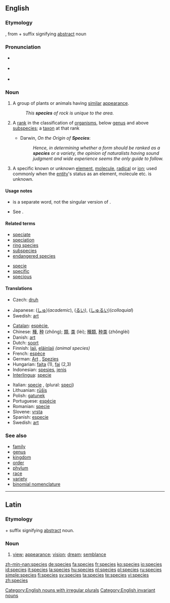 {{wikipedia}}
==English==

===Etymology===
{{L.}} {{term|species|lang=la||view; appearance; vision; dream; semblance}}, from {{term|specere|lang=la||to see}} + {{term|-ies|lang=la}} suffix signifying [[abstract]] noun

===Pronunciation===
*{{a|RP}} {{IPA|/ˈspiːʃiːz/}}
*{{a|US}} {{IPA|/ˈspiːsiːz/ or /ˈspiːʃiːz/}}
*{{audio|en-us-species.ogg|Audio (US)}}

===Noun===
{{en-noun|species}}

# A group of plants or animals having [[similar]] [[appearance]].
#: ''This '''species''' of rock is unique to the area.''
# {{context|biology|taxonomy}} A [[rank]] in the classification of [[organism]]s, below [[genus]] and above [[subspecies]]; a [[taxon]] at that rank
#* Darwin, ''On the Origin of '''Species''''':
#*: ''Hence, in determining whether a form should be ranked as a '''species''' or a variety, the opinion of naturalists having sound judgment and wide experience seems the only guide to follow.''
# {{chemistry}} A specific known or unknown [[element]], [[molecule]], [[radical]] or [[ion]]; used commonly when the [[entity]]'s status as an element, molecule etc. is unknown.

====Usage notes====
* {{term|specie}} is a separate word, not the singular version of {{term|species}}.
* {{sense|biology, taxonomy, rank in the classification of organisms}} See {{term|species name}}. 

====Related terms====
*[[speciate]]
*[[speciation]]
*[[ring species]]
*[[subspecies]]
*[[endangered species]]

*[[specie]]
*[[specific]]
*[[specious]]

====Translations====
{{trans-top|rank in a taxonomic classification}}
*Czech: [[druh]] {{m}}
{{trans-mid}}
*Japanese: {{t|ja|種|tr=shu|sc=Jpan}} ([[しゅ]])(''academic''), {{t|ja|類|tr=rui|sc=Jpan}} ([[るい]]), {{t|ja|種類|tr=shurui|sc=Jpan}} ([[しゅるい]])(''colloquial'')
*Swedish: [[art]] {{c}}
{{trans-bottom}}

{{ttbc-top}}
*[[Catalan]]: [[espècie]], {{f}}
*Chinese: [[種]], [[种]] (zhǒng); [[類]], [[类]] (lèi); [[種類]], [[种类]] (zhǒnglèi)
*Danish: [[art]] {{c}}
*Dutch: [[soort]] {{f}}
*Finnish: [[laji]], [[eläinlaji]] ''(animal species)''
*French: [[espèce]] {{f}}
*German: [[Art]] {{f}}, [[Spezies]] {{f}}
*Hungarian: [[fajta]] (1), [[faj]] (2,3)
*Indonesian: [[spesies]], [[jenis]]
*[[Interlingua]]: [[specie]]
{{ttbc-mid}}
*Italian: [[specie]] {{f}}, (plural: [[speci]])
*Lithuanian: [[rūšis]] {{f}}
*Polish: [[gatunek]] {{m}}
*Portuguese: [[espécie]] {{f}}
*Romanian: [[specie]] {{f}}
*Slovene: [[vrsta]] {{f}}
*Spanish: [[especie]] {{f}}
*Swedish: [[art]] {{c}}
{{ttbc-bottom}}

===See also===
*[[family]]
*[[genus]]
*[[kingdom]]
*[[order]]
*[[phylum]]
*[[race]]
*[[variety]]
*[[binomial nomenclature]]

[[Category:English nouns with irregular plurals]]
[[Category:English invariant nouns]]

----

==Latin==

===Etymology===
{{term|specere|lang=la||to see}} + {{term|-ies|lang=la}} suffix signifying [[abstract]] noun.

===Noun===
{{infl|la|noun|head=spĕcĭēs|gender=f|genitive|[[speciei|spĕciēī]]}}

# [[view]]; [[appearance]]; [[vision]]; [[dream]]; [[semblance]]

[[zh-min-nan:species]]
[[de:species]]
[[fa:species]]
[[fr:species]]
[[ko:species]]
[[io:species]]
[[id:species]]
[[it:species]]
[[la:species]]
[[hu:species]]
[[nl:species]]
[[pl:species]]
[[ru:species]]
[[simple:species]]
[[fi:species]]
[[sv:species]]
[[ta:species]]
[[te:species]]
[[vi:species]]
[[zh:species]]